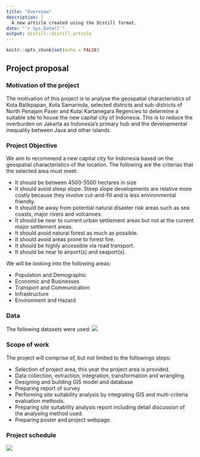 ```yaml
---
title: "Overview"
description: |
  A new article created using the Distill format.
date: "`r Sys.Date()`"
output: distill::distill_article
---
```


```r
knitr::opts_chunk$set(echo = FALSE)
```
## Project proposal

### Motivation of the project

The motivation of this project is to analyse the geospatial characteristics of Kota Balikpapan, Kota Samarinda, selected districts and sub-districts of North Penajam Paser and Kutai Kartanegara Regencies to determine a suitable site to house the new capital city of Indonesia. This is to reduce the overburden on Jakarta as Indonesia’s primary hub and the developmental inequality between Java and other islands.

### Project Objective

We aim to recommend a new capital city for Indonesia based on the geospatial characteristics of the location. The following are the criterias that the selected area must meet:

* It should be between 4500-5500 hectares in size
* It should avoid steep slope. Steep slope developments are relative more costly because they involve cut-and-fill and is less environmental friendly.
* It should be away from potential natural disaster risk areas such as sea coasts, major rivers and volcanoes.
* It should be near to current urban settlement areas but not at the current major settlement areas.
* It should avoid natural forest as much as possible.
* It should avoid areas prone to forest fire.
* It should be highly accessible via road transport.
* It should be near to airport(s) and seaport(s).

We will be looking into the following areas:

* Population and Demographic
* Economic and Businesses
* Transport and Communication
* Infrastructure
* Environment and Hazard

### Data

The following datasets were used: 
![](Image/Datasets.png)


### Scope of work

The project will comprise of, but not limited to the followings steps:

* Selection of project area, this year the project area is provided.
* Data collection, extraction, integration, transformation and wrangling.
* Designing and building GIS model and database
* Preparing report of survey
* Performing site suitability analysis by integrating GIS and multi-criteria evaluation methods.
* Preparing site suitability analysis report including detail discussion of the analysing method used.
* Preparing poster and project webpage.

### Project schedule
![](Image/Gantt Chart.png)






